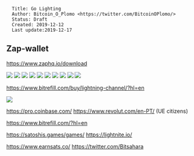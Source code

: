 <pre>
  Title: Go Lighting 
  Author: Bitcoin_O_Plomo <https://twitter.com/BitcoinOPlomo/>
  Status: Draft
  Created: 2019-12-12
  Last update:2019-12-17
</pre>

==Zap-wallet==

https://www.zaphq.io/download

<img src=https://i.imgur.com/J35paX1.png></img>
<img src=https://i.imgur.com/m3V7AlR.png></img>
<img src=https://i.imgur.com/GSmnANu.png></img>
<img src=https://i.imgur.com/NdSPlBb.png></img>
<img src=https://i.imgur.com/kdN549R.png></img>
<img src=https://i.imgur.com/KXZ9YQV.png></img>
<img src=https://i.imgur.com/1OA595n.png></img>
<img src=https://i.imgur.com/XEI1hXP.png></img>
<img src=https://i.imgur.com/tluaCxF.png></img>
<img src=https://i.imgur.com/vKoLXpu.png></img>

https://www.bitrefill.com/buy/lightning-channel/?hl=en

<img src=https://i.imgur.com/N9Dms6V.png></img>

https://pro.coinbase.com/
https://www.revolut.com/en-PT/  (UE citizens)

https://www.bitrefill.com/?hl=en

https://satoshis.games/games/
https://lightnite.io/

https://www.earnsats.co/
https://twitter.com/Bitsahara

<!--
'''Example''':
<pre>
81e05e3258b92637d75747096aa76464bc12223e0081cc03ee1736a16ed05764 *VirtualBox-6.0.8-130520-Win.exe
</pre>
 -->
